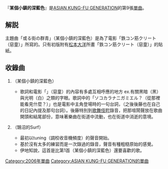 {{Infobox song
| name       = 某個小鎮的深藍色
| type       = [[單曲|單曲]]
| artist     = [[ASIAN_KUNG-FU_GENERATION|ASIAN KUNG-FU GENERATION]]
| released   = 2006年11月29日
| cover      = Arumachi_no_Gunjou_CD_Cover.jpg
| genre      = [[日本搖滾樂|日本搖滾樂]]
| length     = 7分16秒
| label      = {{tsl|ja|Ki/oon Records|}}
| chart_position = *初登場4位（[[Oricon|Oricon]]）
| prev_title = [[World_Apart|World Apart]]
| prev_year  = 2006
| next_title = [[黑夜之後|黑夜之後]]
| next_year  = 2007
}}
{{Japanese|japanese=或る街の群青|kana=あるまちのぐんじょう|romaji=Arumachi no Gunjō}}

『'''某個小鎮的深藍色'''』是[[ASIAN_KUNG-FU_GENERATION|ASIAN KUNG-FU GENERATION]]的第9張[[單曲|單曲]]。

==解説==
主題曲「或る街の群青」（某個小鎮的深藍色）是為了電影「鉄コン筋クリート（惡童）」所寫的。只有初版附有[[松本大洋|松本大洋]]所畫「鉄コン筋クリート（惡童）」的貼紙。

==收錄曲==
#{{lang|ja|或る街の群青}}（某個小鎮的深藍色）
#*歌詞和電影「{{lang|ja|鉄コン筋クリート}}」（惡童）的內容有多處互相呼應的地方 ex.有關黑暗（黑）與光明（白）之類的字眼。歌詞中的「ソコカラナニガミエル？（從那裡能看見什麼？）」也是電影中主角登場時的一句台詞，（之後後藤也在自己的日記內提及那句台詞）。後藤特別到[[歌舞伎町|歌舞伎町]]錄音，把那喧鬧聲放在歌曲開頭和結尾部份，意味著樂曲在街道中流動，也在街道中消逝的意境。
#{{lang|ja|鵠沼サーフ}}（鵠沼的Surf）
#*最初以tuning（調校收音機頻度）的聲音開始。
#*基於沒有太多的練習而是一次錄過的錄音，聲音有種粗糙原始的感覺。
#*伊地知說，這首是比第1首（某個小鎮的深藍色）還要喜歡的歌。

{{ASIAN KUNG-FU GENERATION}}
[[Category:2006年單曲|Category:2006年單曲]]
[[Category:ASIAN_KUNG-FU_GENERATION的單曲|Category:ASIAN KUNG-FU GENERATION的單曲]]